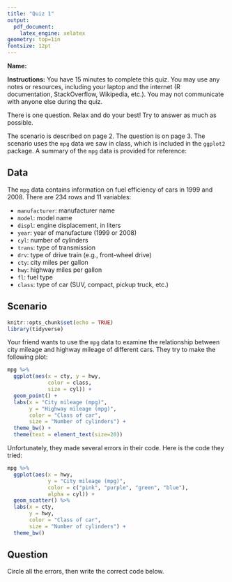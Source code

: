 ```yaml
---
title: "Quiz 1"
output: 
  pdf_document:
    latex_engine: xelatex
geometry: top=1in
fontsize: 12pt
---
```


**Name:**

**Instructions:** You have 15 minutes to complete this quiz. You may use any notes or resources, including your laptop and the internet (R documentation, StackOverflow, Wikipedia, etc.). You may not communicate with anyone else during the quiz.

There is one question. Relax and do your best! Try to answer as much as possible.

The scenario is described on page 2. The question is on page 3. The scenario uses the `mpg` data we saw in class, which is included in the `ggplot2` package. A summary of the `mpg` data is provided for reference:

## Data

The `mpg` data contains information on fuel efficiency of cars in 1999 and 2008. There are 234 rows and 11 variables:

* `manufacturer`: manufacturer name
* `model`: model name
* `displ`: engine displacement, in liters
* `year`: year of manufacture (1999 or 2008)
* `cyl`: number of cylinders
* `trans`: type of transmission
* `drv`: type of drive train (e.g., front-wheel drive)
* `cty`: city miles per gallon
* `hwy`: highway miles per gallon
* `fl`: fuel type
* `class`: type of car (SUV, compact, pickup truck, etc.)

\newpage

## Scenario

```r
knitr::opts_chunk$set(echo = TRUE)
library(tidyverse)
```

Your friend wants to use the `mpg` data to examine the relationship between city mileage and highway mileage of different cars. They try to make the following plot:

```r
mpg %>%
  ggplot(aes(x = cty, y = hwy, 
             color = class,
             size = cyl)) +
  geom_point() +
  labs(x = "City mileage (mpg)", 
       y = "Highway mileage (mpg)",
       color = "Class of car",
       size = "Number of cylinders") +
  theme_bw() +
  theme(text = element_text(size=20))
```

Unfortunately, they made several errors in their code. Here is the code they tried:

```r
mpg %>%
  ggplot(aes(x = hwy, 
             y = "City mileage (mpg)", 
             color = c("pink", "purple", "green", "blue"),
             alpha = cyl)) +
  geom_scatter() %>%
  labs(x = cty, 
       y = hwy,
       color = "Class of car",
       size = "Number of cylinders") +
  theme_bw()
```

\newpage

## Question

Circle all the errors, then write the correct code below.
